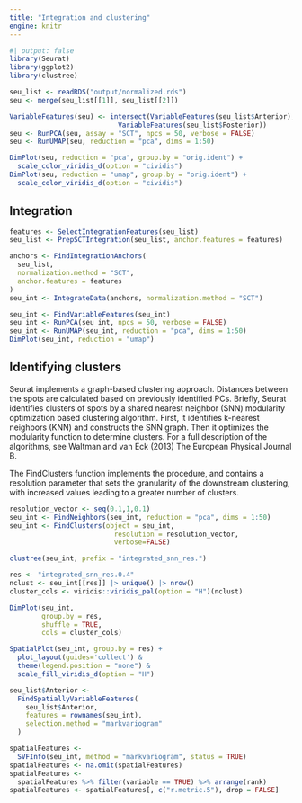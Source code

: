 ```yaml
---
title: "Integration and clustering"
engine: knitr
---
```



```r
#| output: false
library(Seurat)
library(ggplot2)
library(clustree)
```

```r
seu_list <- readRDS("output/normalized.rds")
seu <- merge(seu_list[[1]], seu_list[[2]])
```

```r
VariableFeatures(seu) <- intersect(VariableFeatures(seu_list$Anterior),
                           VariableFeatures(seu_list$Posterior))
seu <- RunPCA(seu, assay = "SCT", npcs = 50, verbose = FALSE)
seu <- RunUMAP(seu, reduction = "pca", dims = 1:50)
```

```r
DimPlot(seu, reduction = "pca", group.by = "orig.ident") + 
  scale_color_viridis_d(option = "cividis")
DimPlot(seu, reduction = "umap", group.by = "orig.ident") + 
  scale_color_viridis_d(option = "cividis")
```

## Integration

```r


features <- SelectIntegrationFeatures(seu_list)
seu_list <- PrepSCTIntegration(seu_list, anchor.features = features)

anchors <- FindIntegrationAnchors(
  seu_list,
  normalization.method = "SCT",
  anchor.features = features
)
seu_int <- IntegrateData(anchors, normalization.method = "SCT")
```

```r
seu_int <- FindVariableFeatures(seu_int)
seu_int <- RunPCA(seu_int, npcs = 50, verbose = FALSE)
seu_int <- RunUMAP(seu_int, reduction = "pca", dims = 1:50)
DimPlot(seu_int, reduction = "umap")
```




## Identifying clusters

Seurat implements a graph-based clustering approach. Distances between the spots are calculated based on
previously identified PCs. Briefly, Seurat identifies clusters of spots by a shared nearest neighbor (SNN)
modularity optimization based clustering algorithm. First, it identifies k-nearest neighbors (KNN) and constructs
the SNN graph. Then it optimizes the modularity function to determine clusters. For a full description of the
algorithms, see Waltman and van Eck (2013) The European Physical Journal B.

The FindClusters function implements the procedure, and contains a resolution parameter that sets the granularity
of the downstream clustering, with increased values leading to a greater number of clusters.

```r
resolution_vector <- seq(0.1,1,0.1)
seu_int <- FindNeighbors(seu_int, reduction = "pca", dims = 1:50)
seu_int <- FindClusters(object = seu_int,
                          resolution = resolution_vector,
                          verbose=FALSE)
```

```r
clustree(seu_int, prefix = "integrated_snn_res.")
```

```r

res <- "integrated_snn_res.0.4"
nclust <- seu_int[[res]] |> unique() |> nrow()
cluster_cols <- viridis::viridis_pal(option = "H")(nclust)

DimPlot(seu_int,
        group.by = res,
        shuffle = TRUE,
        cols = cluster_cols)

SpatialPlot(seu_int, group.by = res) + 
  plot_layout(guides='collect') &
  theme(legend.position = "none") &
  scale_fill_viridis_d(option = "H")
```



```r
seu_list$Anterior <-
  FindSpatiallyVariableFeatures(
    seu_list$Anterior,
    features = rownames(seu_int),
    selection.method = "markvariogram"
  )

spatialFeatures <-
  SVFInfo(seu_int, method = "markvariogram", status = TRUE)
spatialFeatures <- na.omit(spatialFeatures)
spatialFeatures <-
  spatialFeatures %>% filter(variable == TRUE) %>% arrange(rank)
spatialFeatures <- spatialFeatures[, c("r.metric.5"), drop = FALSE]
```

